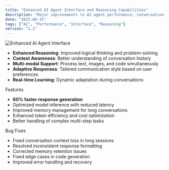 ```yaml
---
title: "Enhanced AI Agent Interface and Reasoning Capabilities"
description: "Major improvements to AI agent performance, conversation interface, and reasoning abilities."
date: "2025-06-15"
tags: ["AI", "Performance", "Interface", "Reasoning"]
version: "1.2"
---
```


![Enhanced AI Agent Interface](https://images.unsplash.com/photo-1677442136019-21780ecad995?w=900&auto=format&fit=crop&q=60&ixlib=rb-4.1.0&ixid=M3wxMjA3fDB8MHxzZWFyY2h8M3x8YWklMjBhZ2VudHxlbnwwfHwwfHx8MA%3D%3D)

- **Enhanced Reasoning**: Improved logical thinking and problem-solving
- **Context Awareness**: Better understanding of conversation history
- **Multi-modal Support**: Process text, images, and code simultaneously
- **Adaptive Responses**: Tailored communication style based on user preferences
- **Real-time Learning**: Dynamic adaptation during conversations

<Accordion type="multiple" className="w-full not-prose">
  <AccordionItem value="item-1">
    <AccordionTrigger>Features</AccordionTrigger>
    <AccordionContent className="flex flex-col gap-4 text-balance">
      <ul className="list-disc space-y-2 pl-4">
        <li>
          <strong>60% faster response generation</strong>
        </li>
        <li>Optimized model inference with reduced latency</li>
        <li>Improved memory management for long conversations</li>
        <li>Enhanced token efficiency and cost optimization</li>
        <li>Better handling of complex multi-step tasks</li>
      </ul>
    </AccordionContent>
  </AccordionItem>
  <AccordionItem value="item-2">
    <AccordionTrigger>Bug Fixes</AccordionTrigger>
    <AccordionContent className="flex flex-col gap-4 text-balance">
      <ul className="list-disc space-y-2 pl-4">
        <li>Fixed conversation context loss in long sessions</li>
        <li>Resolved inconsistent response formatting</li>
        <li>Corrected memory retention issues</li>
        <li>Fixed edge cases in code generation</li>
        <li>Improved error handling and recovery</li>
      </ul>
    </AccordionContent>
  </AccordionItem>
</Accordion>
